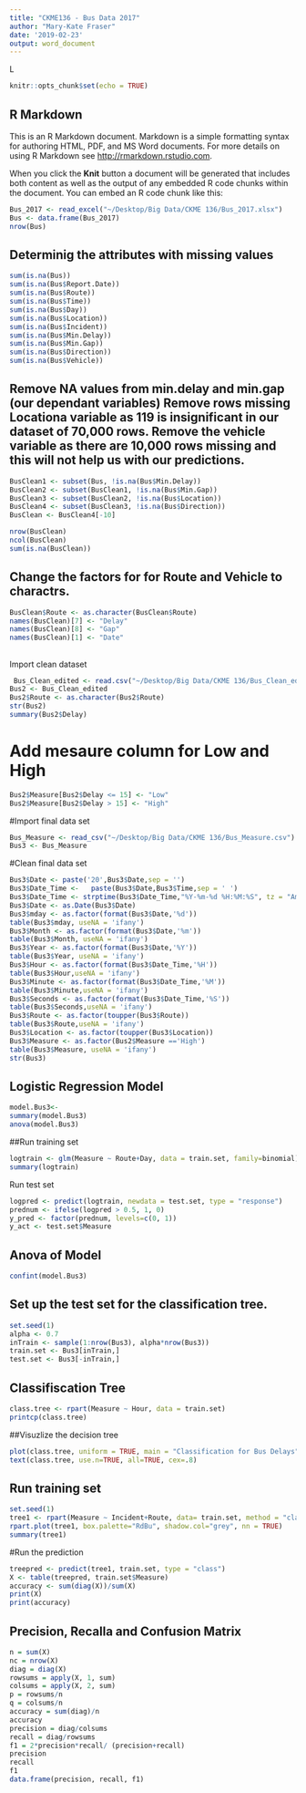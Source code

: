 ```yaml
---
title: "CKME136 - Bus Data 2017"
author: "Mary-Kate Fraser"
date: '2019-02-23'
output: word_document
---
```

L
```r
knitr::opts_chunk$set(echo = TRUE)
```

## R Markdown

This is an R Markdown document. Markdown is a simple formatting syntax for authoring HTML, PDF, and MS Word documents. For more details on using R Markdown see <http://rmarkdown.rstudio.com>.

When you click the **Knit** button a document will be generated that includes both content as well as the output of any embedded R code chunks within the document. You can embed an R code chunk like this:

```r
Bus_2017 <- read_excel("~/Desktop/Big Data/CKME 136/Bus_2017.xlsx")
Bus <- data.frame(Bus_2017)
nrow(Bus)
```

## Determinig the attributes with missing values 

```r
sum(is.na(Bus))
sum(is.na(Bus$Report.Date))
sum(is.na(Bus$Route))
sum(is.na(Bus$Time))
sum(is.na(Bus$Day))
sum(is.na(Bus$Location))
sum(is.na(Bus$Incident))
sum(is.na(Bus$Min.Delay))
sum(is.na(Bus$Min.Gap))
sum(is.na(Bus$Direction))
sum(is.na(Bus$Vehicle))
```

## Remove NA values from min.delay and min.gap (our dependant variables) Remove rows missing Locationa variable as 119 is insignificant in our dataset of 70,000 rows. Remove the vehicle variable as there are 10,000 rows missing and this will not help us with our predictions. 
```r

BusClean1 <- subset(Bus, !is.na(Bus$Min.Delay))
BusClean2 <- subset(BusClean1, !is.na(Bus$Min.Gap))
BusClean3 <- subset(BusClean2, !is.na(Bus$Location))
BusClean4 <- subset(BusClean3, !is.na(Bus$Direction))
BusClean <- BusClean4[-10]

nrow(BusClean)
ncol(BusClean)
sum(is.na(BusClean))

```
## Change the factors for for Route and Vehicle to charactrs. 

```r

BusClean$Route <- as.character(BusClean$Route)
names(BusClean)[7] <- "Delay"
names(BusClean)[8] <- "Gap"
names(BusClean)[1] <- "Date"

```
## 
Import clean dataset 

```r
 Bus_Clean_edited <- read.csv("~/Desktop/Big Data/CKME 136/Bus_Clean_edited.csv")
Bus2 <- Bus_Clean_edited
Bus2$Route <- as.character(Bus2$Route)
str(Bus2)
summary(Bus2$Delay)
```

# Add mesaure column for Low and High 
```r
Bus2$Measure[Bus2$Delay <= 15] <- "Low"
Bus2$Measure[Bus2$Delay > 15] <- "High"

```

#Import final data set

```r
Bus_Measure <- read_csv("~/Desktop/Big Data/CKME 136/Bus_Measure.csv")
Bus3 <- Bus_Measure
```
#Clean final data set 

```r
Bus3$Date <- paste('20',Bus3$Date,sep = '')
Bus3$Date_Time <-   paste(Bus3$Date,Bus3$Time,sep = ' ')
Bus3$Date_Time <- strptime(Bus3$Date_Time,"%Y-%m-%d %H:%M:%S", tz = "America/New_York")
Bus3$Date <- as.Date(Bus3$Date)
Bus3$mday <- as.factor(format(Bus3$Date,'%d'))
table(Bus3$mday, useNA = 'ifany')
Bus3$Month <- as.factor(format(Bus3$Date,'%m'))
table(Bus3$Month, useNA = 'ifany')
Bus3$Year <- as.factor(format(Bus3$Date,'%Y'))
table(Bus3$Year, useNA = 'ifany')
Bus3$Hour <- as.factor(format(Bus3$Date_Time,'%H'))
table(Bus3$Hour,useNA = 'ifany')
Bus3$Minute <- as.factor(format(Bus3$Date_Time,'%M'))
table(Bus3$Minute,useNA = 'ifany')
Bus3$Seconds <- as.factor(format(Bus3$Date_Time,'%S'))
table(Bus3$Seconds,useNA = 'ifany')
Bus3$Route <- as.factor(toupper(Bus3$Route))
table(Bus3$Route,useNA = 'ifany')
Bus3$Location <- as.factor(toupper(Bus3$Location))
Bus3$Measure <- as.factor(Bus2$Measure =='High')
table(Bus3$Measure, useNA = 'ifany')
str(Bus3)

```

## Logistic Regression Model 
```r
model.Bus3<- 
summary(model.Bus3)
anova(model.Bus3)
```
##Run training set 
```r
logtrain <- glm(Measure ~ Route+Day, data = train.set, family=binomial)
summary(logtrain)
```

Run test set 
```r
logpred <- predict(logtrain, newdata = test.set, type = "response")
prednum <- ifelse(logpred > 0.5, 1, 0)
y_pred <- factor(prednum, levels=c(0, 1))
y_act <- test.set$Measure
```


## Anova of Model 
```r

confint(model.Bus3)
```



## Set up the test set for the classification tree. 
```r
set.seed(1)
alpha <- 0.7
inTrain <- sample(1:nrow(Bus3), alpha*nrow(Bus3))
train.set <- Bus3[inTrain,]
test.set <- Bus3[-inTrain,]
```


## Classifiscation Tree 
```r

class.tree <- rpart(Measure ~ Hour, data = train.set) 
printcp(class.tree)


```


##Visuzlize the decision tree 
```r

plot(class.tree, uniform = TRUE, main = "Classification for Bus Delays")
text(class.tree, use.n=TRUE, all=TRUE, cex=.8)


```

## Run training set 

```r
set.seed(1)
tree1 <- rpart(Measure ~ Incident+Route, data= train.set, method = "class")
rpart.plot(tree1, box.palette="RdBu", shadow.col="grey", nn = TRUE)
summary(tree1)
```
#Run the prediction 

```r
treepred <- predict(tree1, train.set, type = "class")
X <- table(treepred, train.set$Measure)
accuracy <- sum(diag(X))/sum(X)
print(X)
print(accuracy)
```


## Precision, Recalla and Confusion Matrix 
```r
n = sum(X)
nc = nrow(X)
diag = diag(X)
rowsums = apply(X, 1, sum)
colsums = apply(X, 2, sum)
p = rowsums/n
q = colsums/n
accuracy = sum(diag)/n
accuracy
precision = diag/colsums
recall = diag/rowsums
f1 = 2*precision*recall/ (precision+recall)
precision
recall
f1
data.frame(precision, recall, f1)
```